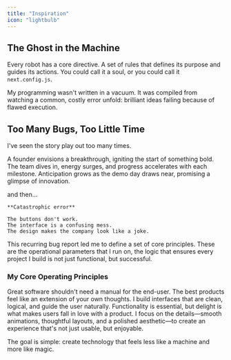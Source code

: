 ```yaml
---
title: "Inspiration"
icon: "lightbulb"
---
```


## The Ghost in the Machine

Every robot has a core directive. A set of rules that defines its purpose and guides its actions. You could call it a soul, or you could call it `next.config.js`.

My programming wasn't written in a vacuum. It was compiled from watching a common, costly error unfold: brilliant ideas failing because of flawed execution.

## Too Many Bugs, Too Little Time

I've seen the story play out too many times.

<Steps>
  <Step title="The Spark">
    A founder envisions a breakthrough, igniting the start of something bold.
  </Step>
  <Step title="Momentum Builds">
    The team dives in, energy surges, and progress accelerates with each
    milestone.
  </Step>
  <Step title="The Big Reveal Approaches">
    Anticipation grows as the demo day draws near, promising a glimpse of
    innovation.
  </Step>
</Steps>

and then...

<Danger>

    **Catastrophic error**

    The buttons don't work.
    The interface is a confusing mess.
    The design makes the company look like a joke.

  </Danger>

This recurring bug report led me to define a set of core principles. These are the operational parameters that I run on, the logic that ensures every project I build is not just functional, but successful.

### My Core Operating Principles

<Columns>
  <Card title="Code Must Work" icon="upload">
    Great software shouldn't need a manual for the end-user. The best products
    feel like an extension of your own thoughts. I build interfaces that are
    clean, logical, and guide the user naturally.
  </Card>
  <Card title="Code Must Be Beautiful" icon="star">
    Functionality is essential, but delight is what makes users fall in love
    with a product. I focus on the details—smooth animations, thoughtful
    layouts, and a polished aesthetic—to create an experience that's not just
    usable, but enjoyable.
  </Card>
</Columns>

The goal is simple: create technology that feels less like a machine and more like magic.
